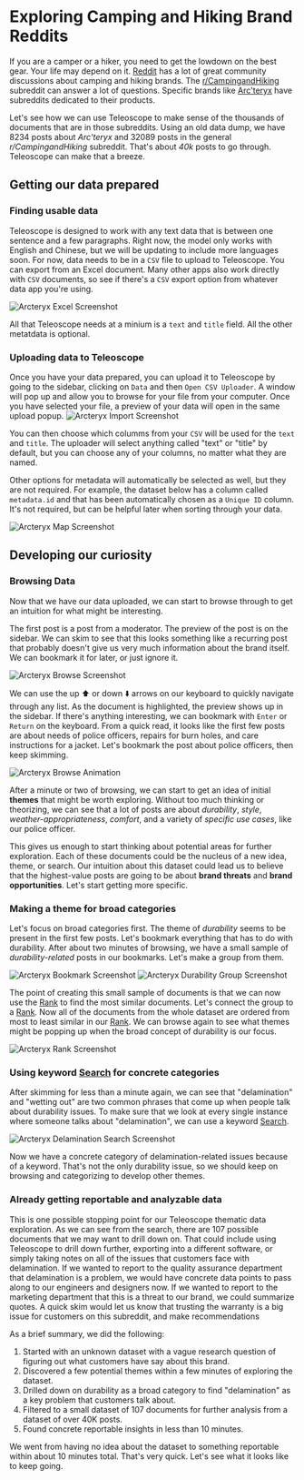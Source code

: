 
# Exploring Camping and Hiking Brand Reddits

If you are a camper or a hiker, you need to get the lowdown on the best gear. Your life may depend on it. 
[Reddit](https://reddit.com) has a lot of great community discussions about camping and hiking brands.
The [r/CampingandHiking](https://www.reddit.com/r/CampingandHiking/) subreddit can answer a lot of questions.
Specific brands like [Arc'teryx](https://www.reddit.com/r/arcteryx/) have subreddits dedicated to their products.

Let's see how we can use Teleoscope to make sense of the thousands of documents that are in those subreddits. 
Using an old data dump, we have 8234 posts about *Arc'teryx* and 32089 posts in the general *r/CampingandHiking* subreddit. 
That's about *40k* posts to go through. Teleoscope can make that a breeze.

## Getting our data prepared
### Finding usable data
Teleoscope is designed to work with any text data that is between one sentence and a few paragraphs. 
Right now, the model only works with English and Chinese, but we will be updating to include more languages soon.
For now, data needs to be in a `CSV` file to upload to Teleoscope. You can export from an Excel document. 
Many other apps also work directly with `CSV` documents, so see if there's a `CSV` export option from 
whatever data app you're using.

![Arcteryx Excel Screenshot](/docs/arcteryx-excel.png)

All that Teleoscope needs at a minium is a `text` and `title` field. All the other metatdata is optional. 

### Uploading data to Teleoscope
Once you have your data prepared, you can upload it to Teleoscope by going to the sidebar, 
clicking on `Data` and then `Open CSV Uploader`.
A window will pop up and allow you to browse for your file from your computer.
Once you have selected your file, a preview of your data will open in the same upload popup.
![Arcteryx Import Screenshot](/docs/arcteryx-import.png)

You can then choose which columms from your `CSV` will be used for the `text` and `title`. 
The uploader will select anything called "text" or "title" by default, but you can choose
any of your columns, no matter what they are named.

Other options for metadata will automatically be selected as well, but they are not required.
For example, the dataset below has a column called `metadata.id` and that has been 
automatically chosen as a `Unique ID` column. It's not required, but can be helpful later
when sorting through your data.

![Arcteryx Map Screenshot](/docs/arcteryx-map.png)

## Developing our curiosity
### Browsing Data
Now that we have our data uploaded, we can start to browse through to get an intuition for what might be interesting.

The first post is a post from a moderator. The preview of the post is on the sidebar. We can skim to see that this 
looks something like a recurring post that probably doesn't give us very much information about the brand itself.
We can bookmark it for later, or just ignore it.

![Arcteryx Browse Screenshot](/docs/arcteryx-browse.png)

We can use the up ⬆️ or down ⬇️ arrows on our keyboard to quickly navigate through any list. 
As the document is highlighted, the preview shows up in the sidebar.
If there's anything interesting, we can bookmark with `Enter` or `Return` on the keyboard.
From a quick read, it looks like the first few posts are about needs of police officers,
repairs for burn holes, and care instructions for a jacket. Let's bookmark the post about
police officers, then keep skimming.

![Arcteryx Browse Animation](/docs/arcteryx-browsing.gif)

After a minute or two of browsing, we can start to get an idea of initial **themes** that might be worth exploring.
Without too much thinking or theorizing, we can see that a lot of posts are about *durability*, *style*, *weather-appropriateness*,
*comfort*, and a variety of *specific use cases*, like our police officer.

This gives us enough to start thinking about potential areas for further exploration. Each of these documents could be the
nucleus of a new idea, theme, or search. Our intuition about this dataset could lead us to believe that the highest-value posts are going to be about 
**brand threats** and **brand opportunities**. Let's start getting more specific.

### Making a theme for broad categories
Let's focus on broad categories first. The theme of *durability* seems to be present in the first few posts. Let's bookmark
everything that has to do with durability. After about two minutes of browsing, we have a small sample of *durability-related* posts in our bookmarks.
Let's make a group from them.

![Arcteryx Bookmark Screenshot](/docs/arcteryx-bookmarks.png)
![Arcteryx Durability Group Screenshot](/docs/arcteryx-durability.png)

The point of creating this small sample of documents is that we can now use the <WinIcon type="Rank"/>
[Rank](/resources/reference#-ranking) to find the most similar documents. 
Let's connect the group to a <WinIcon type="Rank"/> [Rank](/resources/reference#-ranking). 
Now all of the documents from the whole dataset are ordered from most to least similar in our 
<WinIcon type="Rank"/> [Rank](/resources/reference#-ranking). We can browse again to see
what themes might be popping up when the broad concept of durability is our focus.

![Arcteryx Rank Screenshot](/docs/arcteryx-rank.png)

### Using keyword <WinIcon type="Search"/> [Search](/resources/reference#-search) for concrete categories
After skimming for less than a minute again, we can see that "delamination" and "wetting out" are two common phrases that
come up when people talk about durability issues. To make sure that we look at every single instance where someone talks
about "delamination", we can use a keyword <WinIcon type="Search"/> [Search](/resources/reference#-search).

![Arcteryx Delamination Search Screenshot](/docs/arcteryx-delaminate.png)

Now we have a concrete category of delamination-related issues because of a keyword. That's not the only durability
issue, so we should keep on browsing and categorizing to develop other themes. 

### Already getting reportable and analyzable data
This is one possible stopping point for our Teleoscope thematic data exploration. As we can see from the search,
there are 107 possible documents that we may want to drill down on. That could include using Teleoscope to drill down further, 
exporting into a different software, or simply taking notes on all of the issues that customers face with delamination.
If we wanted to report to the quality assurance department that delamination is a problem, we would have concrete data points
to pass along to our engineers and designers now. If we wanted to report to the marketing department that this is a threat to
our brand, we could summarize quotes. A quick skim would let us know that trusting the warranty is a big issue for customers 
on this subreddit, and make recommendations 

As a brief summary, we did the following:
1. Started with an unknown dataset with a vague research question of figuring out what customers have say about this brand.
2. Discovered a few potential themes within a few minutes of exploring the dataset.
3. Drilled down on durability as a broad category to find "delamination" as a key problem that customers talk about.
4. Filtered to a small dataset of 107 documents for further analysis from a dataset of over 40K posts.
5. Found concrete reportable insights in less than 10 minutes.

We went from having no idea about the dataset to something reportable within about 10 minutes total. That's very quick.
Let's see what it looks like to keep going.





